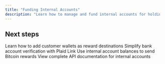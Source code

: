 ```yaml
---
title: "Funding Internal Accounts"
description: "Learn how to manage and fund internal accounts for holding platform and customer funds"
---
```



<InternalAccounts />

## Next steps

<CardGroup cols={2}>
<Card title="External accounts" icon="building-columns" href="/payouts/depositing-funds/external-accounts">
Learn how to add customer wallets as reward destinations
</Card>

<Card title="Plaid integration" icon="link" href="/payouts/depositing-funds/plaid">
Simplify bank account verification with Plaid Link
</Card>

<Card title="Cross-currency transfers" icon="earth-americas" href="/rewards/developer-guides/distributing-rewards">
Use internal account balances to send Bitcoin rewards
</Card>

<Card title="API Reference" icon="code" href="/api-reference">
View complete API documentation for internal accounts
</Card>
</CardGroup>
